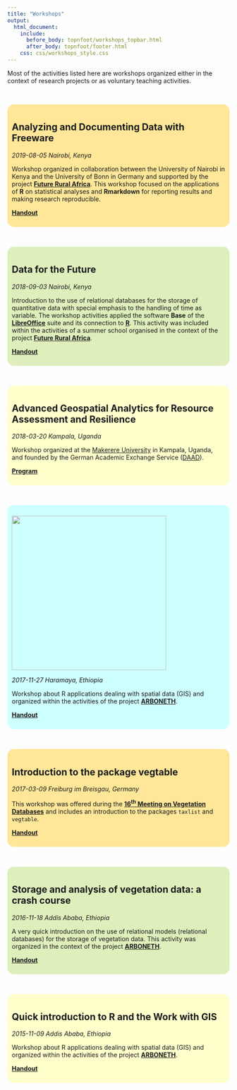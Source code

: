 ---
title: "Workshops"
output:
  html_document:
    include:
      before_body: topnfoot/workshops_topbar.html
      after_body: topnfoot/footer.html
    css: css/workshops_style.css
---


Most of the activities listed here are workshops organized either in the context
of research projects or as voluntary teaching activities.

<br/>


<div style="background-color: #ffe699; text-align: left; padding: 10px;
border-radius: 15px">

# Analyzing and Documenting Data with Freeware
*2019-08-05 Nairobi, Kenya*

Workshop organized in collaboration between the University of Nairobi in Kenya
and the University of Bonn in Germany and supported by the project [**Future
Rural Africa**](http://www.futureruralafrica.de).
This workshop focused on the applications of **R** on statistical analyses
and **Rmarkdown** for reporting results and making research reproducible.

[**Handout**](documents/free_stats_2019.pdf)

</div>

<br/>

<div style="background-color: #deefbc; text-align: left; padding: 10px;
border-radius: 15px">

# Data for the Future
*2018-09-03 Nairobi, Kenya*

Introduction to the use of relational databases for the storage of quantitative
data with special emphasis to the handling of time as variable.
The workshop activities applied the software **Base** of the
[**LibreOffice**](https://de.libreoffice.org) suite and its connection to
[**R**](https://cran.r-project.org).
This activity was included within the activities of a summer school organised
in the context of the project [**Future Rural
Africa**](http://www.futureruralafrica.de).

[**Handout**](documents/workshops_nairobi_2018.pdf)

</div>

<br/>

<div style="background-color: #ffffcc; text-align: left; padding: 10px;
border-radius: 15px">

# Advanced Geospatial Analytics for Resource Assessment and Resilience

*2018-03-20 Kampala, Uganda*

Workshop organized at the [Makerere University](https://www.mak.ac.ug) in
Kampala, Uganda, and founded by the German Academic Exchange Service
([DAAD](https://www.daad.de/en)).

[**Program**](documents/Program_Uganda_2018.pdf)

</div>


<br/>

<div style="background-color: #ceffff; text-align: left; padding: 10px;
border-radius: 15px">

<img src="images/Map_bar_v2.png" style="width:350px;">

*2017-11-27 Haramaya, Ethiopia*

Workshop about R applications dealing with spatial data (GIS) and organized
within the activities of the project [**ARBONETH**](https://www.arboneth.com).

[**Handout**](documents/RandGIS_2017.pdf)

</div>

<br/>

<div style="background-color: #ffe699; text-align: left; padding: 10px;
border-radius: 15px">

# Introduction to the package vegtable
*2017-03-09 Freiburg im Breisgau, Germany*

This workshop was offered during the
[**16<sup>th</sup> Meeting on Vegetation Databases**](https://www.hswt.de/person/joerg-ewald/vegetationsdatenbanken.html)
and includes an introduction to the packages `taxlist` and `vegtable`.

[**Handout**](documents/workshops_freiburg_2017.html)

</div>

<br/>

<div style="background-color: #deefbc; text-align: left; padding: 10px;
border-radius: 15px">

# Storage and analysis of vegetation data: a crash course
*2016-11-18 Addis Ababa, Ethiopia*

A very quick introduction on the use of relational models (relational databases)
for the storage of vegetation data.
This activity was organized in the context of the project
[**ARBONETH**](https://www.arboneth.com).

[**Handout**](documents/Handout_ARBONETH_2016.pdf)

</div>

<br/>

<div style="background-color: #ffffcc; text-align: left; padding: 10px;
border-radius: 15px">

# Quick introduction to R and the Work with GIS
*2015-11-09 Addis Ababa, Ethiopia*

Workshop about R applications dealing with spatial data (GIS) and organized
within the activities of the project [**ARBONETH**](https://www.arboneth.com).

[**Handout**](documents/RandGIS.pdf)

</div>

